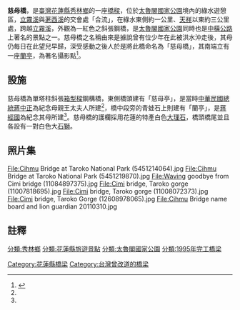 {{coord|24.178|N|121.519|E|region:TW|display=title}}
{{Infobox_Bridge
|bridge_name   = 慈母橋
|image         = Cimu Bridge 01.jpg
|image_size    = 280px
|caption       = 慈母橋
|official_name = 慈母橋
|Also_known_as = 
|carries       = {{Jct|country=TWN|PH|8}}
|crosses       = [[立霧溪|立霧溪]]
|locale        = {{ROC-TW}}<br/>[[花蓮縣|花蓮縣]][[秀林鄉|秀林鄉]][[太魯閣國家公園|太魯閣國家公園]]<br/>[[台8線|台8線]]172k+790
|maint         = [[交通部公路總局|交通部公路總局]]第四區養護工程處洛韶工務段
|id            =
|design        = 
|mainspan      = 
|length        = {{convert|136|m|ft|0}}<ref name="太管處">{{cite web|language=zh-tw|url=http://www.taroko.gov.tw/zhTW/Content.aspx?tm=1&mm=5&sm=0&page=2&id=20|title=慈母橋|author=|publisher=太魯閣國家公園管理處|date=2013年6月23日|accessdate=2013-06-23|archive-date=2013-06-01|archive-url=https://web.archive.org/web/20130601002445/http://www.taroko.gov.tw/zhTW/Content.aspx?tm=1&mm=5&sm=0&page=2&id=20|dead-url=yes}}</ref>
|width         = {{convert|9.9|m|ft|0}} <ref name="太管處"/>
|height        = 
|clearance     = 
|below         = 
|aadtraffic    =
|open          = 1995年5月<ref name="太管處"/>
|closed        = 
|toll          = 免費
|coordinates   = {{coord|24.178|N|121.519|E|scale:10000}}
}}

'''慈母橋'''，是[[臺灣|臺灣]][[花蓮縣|花蓮縣]][[秀林鄉|秀林鄉]]的一座[[橋樑|橋樑]]，位於[[太魯閣國家公園|太魯閣國家公園]]境內的綠水遊憩區，[[立霧溪|立霧溪]]與[[荖西溪|荖西溪]]的交會處「合流」，在綠水東側約一公里、[[天祥_(台灣)|天祥]]以東約三公里處，跨越[[立霧溪|立霧溪]]，外觀為一紅色之斜張鋼橋，是[[太魯閣國家公園|太魯閣國家公園]]同時也是[[中橫公路|中橫公路]]上著名的景點之一。慈母橋之名稱由來是據說曾有位少年在此被洪水沖走後，其母仍每日在此望兒早歸，深受感動之後人於是將此橋命名為「慈母橋」，其南端立有一座[https://cristaljuan01.blogspot.com/2017/06/blog-post.html 蘭亭]，為著名攝影點<ref>{{cite web|language=zh-tw|url=http://placesearch.moi.gov.tw/search/place_list.php?id=23788|title=地名詳細資料|author=|publisher=內政部|date=|accessdate=2013-06-23}}{{dead link|date=2018年3月 |bot=InternetArchiveBot |fix-attempted=yes }}</ref>。

==設施==
慈母橋為單塔柱斜張[[箱型樑|箱型樑]]鋼構橋，東側橋頭建有「慈母亭」，是當時[[中華民國總統|中華民國總統]][[蔣中正|蔣中正]]為紀念母親王太夫人所建<ref name="太管處"/>，橋中段旁的青蛙石上則建有「蘭亭」，是[[蔣經國|蔣經國]]為紀念其母所建<ref name="太管處"/>。慈母橋的護欄採用花蓮的特產白色[[大理石|大理石]]，橋頭橋尾並且各設有一對白色大[[石獅|石獅]]。

==照片集==
<gallery>
File:Cihmu Bridge at Taroko National Park (5451214064).jpg
File:Cihmu Bridge at Taroko National Park (5451219870).jpg
File:Waving goodbye from Cimi bridge (11084897375).jpg
File:Cimi bridge, Taroko gorge (11007818695).jpg
File:Cimi bridge, Taroko gorge (11008072373).jpg
File:Cimi bridge, Taroko Gorge (12608978065).jpg
File:Cihmu Bridge name board and lion guardian 20110310.jpg
</gallery>

==註釋==
{{reflist}}

{{commons category|Cihmu Bridge at Taroko National Park}}

{{中橫公路}}
{{台灣地景}}

[[分類:秀林鄉|分類:秀林鄉]]
[[分類:花蓮縣旅遊景點|分類:花蓮縣旅遊景點]]
[[Category:花蓮縣橋梁|Category:花蓮縣橋梁]]
[[分類:太魯閣國家公園|分類:太魯閣國家公園]]
[[分類:1995年完工橋梁|分類:1995年完工橋梁]]
[[Category:台灣曾改道的橋梁|Category:台灣曾改道的橋梁]]